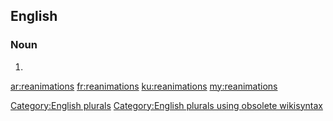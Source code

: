 ==English==

===Noun===
{{head|en}}

# {{plural of|reanimation}}

[[Category:English plurals]][[Category:English plurals using obsolete wikisyntax]]

[[ar:reanimations]]
[[fr:reanimations]]
[[ku:reanimations]]
[[my:reanimations]]
